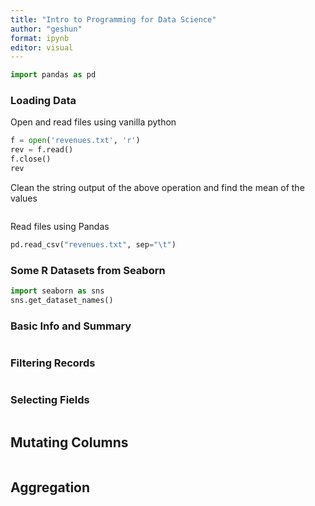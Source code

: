 ```yaml
---
title: "Intro to Programming for Data Science"
author: "geshun"
format: ipynb
editor: visual
---
```


```python
import pandas as pd
```

### Loading Data

Open and read files using vanilla python

```python
f = open('revenues.txt', 'r')
rev = f.read()
f.close()
rev
```

Clean the string output of the above operation and find the mean of the values

```python

```

Read files using Pandas

```python
pd.read_csv("revenues.txt", sep="\t")
```

### Some R Datasets from Seaborn

```python
import seaborn as sns
sns.get_dataset_names()
```

### Basic Info and Summary

```python

```

### Filtering Records

```python

```

### Selecting Fields

```python

```

## Mutating Columns

```python

```

## Aggregation

```python

```

### 
